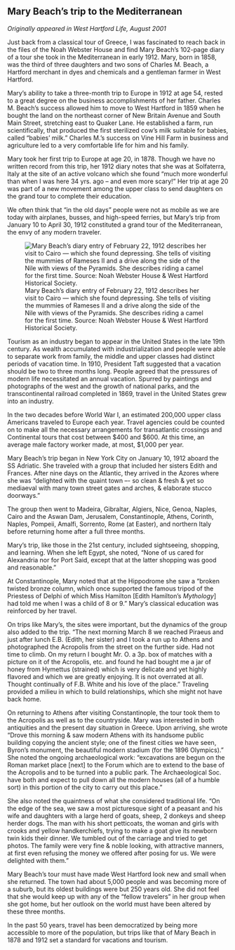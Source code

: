 ## Mary Beach’s trip to the Mediterranean {-}

*Originally appeared in West Hartford Life, August 2001*

Just back from a classical tour of Greece, I was fascinated to reach back in the files of the Noah Webster House and find Mary Beach’s 102-page diary of a tour she took in the Mediterranean in early 1912. Mary, born in 1858, was the third of three daughters and two sons of Charles M. Beach, a Hartford merchant in dyes and chemicals and a gentleman farmer in West Hartford.

Mary’s ability to take a three-month trip to Europe in 1912 at age 54, rested to a great degree on the business accomplishments of her father. Charles M. Beach’s success allowed him to move to West Hartford in 1859 when he bought the land on the northeast corner of New Britain Avenue and South Main Street, stretching east to Quaker Lane. He established a farm, run scientifically, that produced the first sterilized cow’s milk suitable for babies, called “babies’ milk.” Charles M.’s success on Vine Hill Farm in business and agriculture led to a very comfortable life for him and his family.

Mary took her first trip to Europe at age 20, in 1878. Though we have no written record from this trip, her 1912 diary notes that she was at Solfaterra, Italy at the site of an active volcano which she found “much more wonderful than when I was here 34 yrs. ago – and even more scary!” Her trip at age 20 was part of a new movement among the upper class to send daughters on the grand tour to complete their education.

We often think that “in the old days” people were not as mobile as we are today with airplanes, busses, and high-speed ferries, but Mary’s trip from January 10 to April 30, 1912 constituted a grand tour of the Mediterranean, the envy of any modern traveler.

![Mary Beach’s diary entry of February 22, 1912 describes her visit to Cairo --- which she found depressing. She tells of visiting the mummies of Rameses II and a drive along the side of the Nile with views of the Pyramids. She describes riding a camel for the first time. Source: Noah Webster House & West Hartford Historical Society.](images/05-mary-beach-diary.jpg)

Tourism as an industry began to appear in the United States in the late 19th century. As wealth accumulated with industrialization and people were able to separate work from family, the middle and upper classes had distinct periods of vacation time. In 1910, President Taft suggested that a vacation should be two to three months long. People agreed that the pressures of modern life necessitated an annual vacation. Spurred by paintings and photographs of the west and the growth of national parks, and the transcontinental railroad completed in 1869, travel in the United States grew into an industry.

In the two decades before World War I, an estimated 200,000 upper class Americans traveled to Europe each year. Travel agencies could be counted on to make all the necessary arrangements for transatlantic crossings and Continental tours that cost between $400 and $600. At this time, an average male factory worker made, at most, $1,000 per year.

Mary Beach’s trip began in New York City on January 10, 1912 aboard the SS Adriatic. She traveled with a group that included her sisters Edith and Frances. After nine days on the Atlantic, they arrived in the Azores where she was “delighted with the quaint town –- so clean & fresh & yet so mediaeval with many town street gates and arches, & elaborate stucco doorways.”

The group then went to Madeira, Gibraltar, Algiers, Nice, Genoa, Naples, Cairo and the Aswan Dam, Jerusalem, Constantinople, Athens, Corinth, Naples, Pompeii, Amalfi, Sorrento, Rome (at Easter), and northern Italy before returning home after a full three months.

Mary’s trip, like those in the 21st century, included sightseeing, shopping, and learning. When she left Egypt, she noted, “None of us cared for Alexandria nor for Port Said, except that at the latter shopping was good and reasonable.”

At Constantinople, Mary noted that at the Hippodrome she saw a “broken twisted bronze column, which once supported the famous tripod of the Priestess of Delphi of which Miss Hamilton [Edith Hamilton’s *Mythology*] had told me when I was a child of 8 or 9.” Mary’s classical education was reinforced by her travel.

On trips like Mary’s, the sites were important, but the dynamics of the group also added to the trip. “The next morning March 8 we reached Piraeus and just after lunch E.B. (Edith, her sister) and I took a run up to Athens and photographed the Acropolis from the street on the further side. Had not time to climb. On my return I bought Mr. O. a 3p. box of matches with a picture on it of the Acropolis, etc. and found he had bought me a jar of honey from Hymettus (strained) which is very delicate and yet highly flavored and which we are greatly enjoying. It is not overrated at all. Thought continually of F.B. White and his love of the place.” Traveling provided a milieu in which to build relationships, which she might not have back home.

On returning to Athens after visiting Constantinople, the tour took them to the Acropolis as well as to the countryside. Mary was interested in both antiquities and the present day situation in Greece. Upon arriving, she wrote “Drove this morning & saw modern Athens with its handsome public building copying the ancient style; one of the finest cities we have seen, Byron’s monument, the beautiful modern stadium (for the 1896 Olympics).” She noted the ongoing archaeological work: “excavations are begun on the Roman market place [next] to the Forum which are to extend to the base of the Acropolis and to be turned into a public park. The Archaeological Soc. have both and expect to pull down all the modern houses (all of a humble sort) in this portion of the city to carry out this place.”

She also noted the quaintness of what she considered traditional life. “On the edge of the sea, we saw a most picturesque sight of a peasant and his wife and daughters with a large herd of goats, sheep, 2 donkeys and sheep herder dogs. The man with his short petticoats, the woman and girls with crooks and yellow handkerchiefs, trying to make a goat give its newborn twin kids their dinner. We tumbled out of the carriage and tried to get photos. The family were very fine & noble looking, with attractive manners, at first even refusing the money we offered after posing for us. We were delighted with them.”

Mary Beach’s tour must have made West Hartford look new and small when she returned. The town had about 5,000 people and was becoming more of a suburb, but its oldest buildings were but 250 years old. She did not feel that she would keep up with any of the “fellow travelers” in her group when she got home, but her outlook on the world must have been altered by these three months.

In the past 50 years, travel has been democratized by being more accessible to more of the population, but trips like that of Mary Beach in 1878 and 1912 set a standard for vacations and tourism.
